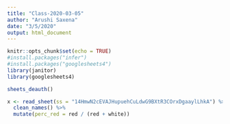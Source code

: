 ```yaml
---
title: "Class-2020-03-05"
author: "Arushi Saxena"
date: "3/5/2020"
output: html_document
---
```


```r
knitr::opts_chunk$set(echo = TRUE)
#install.packages("infer")
#install.packages("googlesheets4")
library(janitor)
library(googlesheets4)
```
```r
sheets_deauth()

x <- read_sheet(ss = "14HmwN2cEVAJHupuehCuLdwG9BXtR3COrxDgaaylLhkA") %>%
  clean_names() %>%
  mutate(perc_red = red / (red + white))
```

